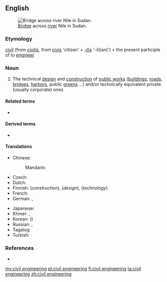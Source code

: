==English==
{{wikipedia}}
{{wikiversity}}
[[File:Tuti suspension bridge.jpg|thumb|[[Bridge]] across [[river]] Nile in Sudan.]]

===Etymology===
[[civil]] (from {{etyl|la|en}} [[civilis]], from [[civis]] 'citizen' + [[-ilis]] '-il(ian)') + the present participle of to [[engineer]]

===Noun===
{{en-noun|-}}

# The technical [[design]] and [[construction]] of [[public works]] ([[building]]s, [[road]]s, [[bridge]]s, [[harbor]]s, public [[green]]s ...) and/or technically equivalent private (usually corporate) ones

====Related terms====
* {{l|en|civil engineer}}

====Derived terms====
* {{l|en|civils}}

====Translations====
{{trans-top|technical design and construction of public works and/or equivalent private ones}}
* Chinese:
*: Mandarin: {{t+|cmn|土木工程|tr=tǔmùgōngchéng|sc=Hani}}
* Czech: {{t|cs|stavební inženýrství|n}}
* Dutch: {{t|nl|burgerlijke bouwkunde}}
* Finnish: {{t+|fi|rakentaminen}} (''construction''), {{t|fi|rakennussuunnittelu}} (''design''), {{t+|fi|rakennustekniikka}} (''technology'')
* French: {{t+|fr|génie civil|m}}
* German: {{t|de|Bauingenieurwesen|n}}, {{t+|de|Bauwesen|n}}
{{trans-mid}}
* Japanese: {{t|ja|土木工学|tr=どぼくこうがく, doboku kōgaku|sc=Jpan}}
* Khmer: {{t|km|អសេនិកវិស្វកម្ម|sc=Khmr|tr=a’seenɨk vi’sva’kam}}, {{t|km|វិស្វកម្មស៊ីវិល|sc=Khmr|tr=vi’sva’kam siivɨl}}
* Korean: {{t+|ko|토목공학|sc=Kore}} ({{t+|ko|土木工學|sc=Kore}})
* Russian: {{t|ru|строи́тельная инжене́рия|f}}, {{t|ru|гражда́нское строи́тельство|n}}
* Tagalog: {{t|tl|bayanhing agsikapan}}
* Turkish: {{t|tr|inşaat mühendisliği}}
{{trans-bottom}}

===References===
* {{R:Websters}}

[[my:civil engineering]]
[[pl:civil engineering]]
[[fi:civil engineering]]
[[ta:civil engineering]]
[[zh:civil engineering]]